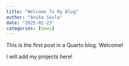 ```yaml
---
title: "Welcome To My Blog"
author: "Anika Savla"
date: "2025-01-23"
categories: [news]
---
```


This is the first post in a Quarto blog. Welcome!

I will add my projects here!

